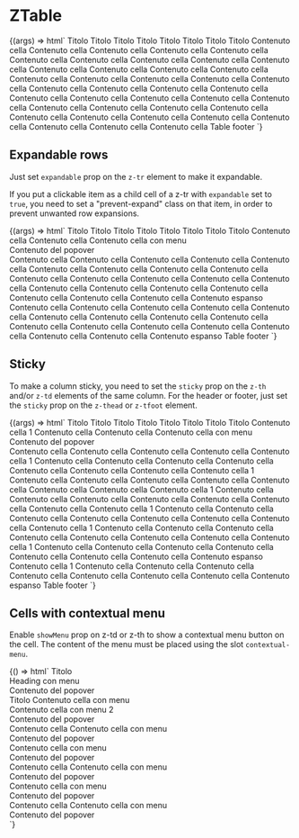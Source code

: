 
<Meta
  title="ZTable"
  component="z-table"
/>

# ZTable

<Canvas>
  <Story
    name="ZTable"
    args={{
      "bordered": true,
      "--z-table--cells-padding": "16px",
    }}
  >
    {(args) => html`<z-table
      .bordered=${args.bordered}
      style=${styleMap({
        "--z-table--cells-padding": args["--z-table--cells-padding"],
      })}
    >
      <z-thead>
        <z-tr>
          <z-th>Titolo</z-th>
          <z-th>Titolo</z-th>
          <z-th>Titolo</z-th>
          <z-th>Titolo</z-th>
          <z-th>Titolo</z-th>
          <z-th>Titolo</z-th>
          <z-th>Titolo</z-th>
          <z-th>Titolo</z-th>
        </z-tr>
      </z-thead>
      <z-tbody>
        <z-tr>
          <z-td>Contenuto cella</z-td>
          <z-td>Contenuto cella</z-td>
          <z-td>Contenuto cella</z-td>
          <z-td>Contenuto cella</z-td>
          <z-td>Contenuto cella</z-td>
          <z-td>Contenuto cella</z-td>
          <z-td>Contenuto cella</z-td>
          <z-td>Contenuto cella</z-td>
        </z-tr>
        <z-tr>
          <z-td>Contenuto cella</z-td>
          <z-td>Contenuto cella</z-td>
          <z-td>Contenuto cella</z-td>
          <z-td>Contenuto cella</z-td>
          <z-td>Contenuto cella</z-td>
          <z-td>Contenuto cella</z-td>
          <z-td>Contenuto cella</z-td>
          <z-td>Contenuto cella</z-td>
        </z-tr>
        <z-tr>
          <z-td>Contenuto cella</z-td>
          <z-td>Contenuto cella</z-td>
          <z-td>Contenuto cella</z-td>
          <z-td>Contenuto cella</z-td>
          <z-td>Contenuto cella</z-td>
          <z-td>Contenuto cella</z-td>
          <z-td>Contenuto cella</z-td>
          <z-td>Contenuto cella</z-td>
        </z-tr>
        <z-tr>
          <z-td>Contenuto cella</z-td>
          <z-td>Contenuto cella</z-td>
          <z-td>Contenuto cella</z-td>
          <z-td>Contenuto cella</z-td>
          <z-td>Contenuto cella</z-td>
          <z-td>Contenuto cella</z-td>
          <z-td>Contenuto cella</z-td>
          <z-td>Contenuto cella</z-td>
        </z-tr>
        <z-tr>
          <z-td>Contenuto cella</z-td>
          <z-td>Contenuto cella</z-td>
          <z-td>Contenuto cella</z-td>
          <z-td>Contenuto cella</z-td>
          <z-td>Contenuto cella</z-td>
          <z-td>Contenuto cella</z-td>
          <z-td>Contenuto cella</z-td>
          <z-td>Contenuto cella</z-td>
        </z-tr>
      </z-tbody>
      <z-tfoot>
        <z-tr>
          <z-td colspan="8">Table footer</z-td>
        </z-tr>
      </z-tfoot>
    </z-table>`}
  </Story>
</Canvas>

## Expandable rows

Just set `expandable` prop on the `z-tr` element to make it expandable.

If you put a clickable item as a child cell of a z-tr with `expandable` set to `true`, you need to set a "prevent-expand" class on that item, in order to prevent unwanted row expansions.

<Canvas>
  <Story
    name="Expandable rows"
    args={{
      "bordered": true,
      "--z-table--cells-padding": "16px",
    }}
  >
    {(args) => html`<z-table
      .bordered=${args.bordered}
      style=${styleMap({
        "--z-table--cells-padding": args["--z-table--cells-padding"],
      })}
    >
      <z-thead>
        <z-tr>
          <z-th>Titolo</z-th>
          <z-th>Titolo</z-th>
          <z-th>Titolo</z-th>
          <z-th>Titolo</z-th>
          <z-th>Titolo</z-th>
          <z-th>Titolo</z-th>
          <z-th>Titolo</z-th>
          <z-th>Titolo</z-th>
        </z-tr>
      </z-thead>
      <z-tbody>
        <z-tr>
          <z-td>Contenuto cella</z-td>
          <z-td>Contenuto cella</z-td>
          <z-td show-menu>
            <span>Contenuto cella con menu</span>
            <div slot="contextual-menu">Contenuto del popover</div></z-td
          >
          <z-td>Contenuto cella</z-td>
          <z-td>Contenuto cella</z-td>
          <z-td>Contenuto cella</z-td>
          <z-td>Contenuto cella</z-td>
          <z-td>Contenuto cella</z-td>
        </z-tr>
        <z-tr>
          <z-td>Contenuto cella</z-td>
          <z-td>Contenuto cella</z-td>
          <z-td>Contenuto cella</z-td>
          <z-td>Contenuto cella</z-td>
          <z-td>Contenuto cella</z-td>
          <z-td>Contenuto cella</z-td>
          <z-td>Contenuto cella</z-td>
          <z-td>Contenuto cella</z-td>
        </z-tr>
        <z-tr expandable>
          <z-td>Contenuto cella</z-td>
          <z-td>Contenuto cella</z-td>
          <z-td>
            <span>Contenuto cella</span>
            <z-button
              class="prevent-expand"
              onclick="alert('button clicked without expanding the row')"
              icon="plus"
              size="x-small"
            ></z-button
          ></z-td>
          <z-td>Contenuto cella</z-td>
          <z-td>Contenuto cella</z-td>
          <z-td>Contenuto cella</z-td>
          <z-td>Contenuto cella</z-td>
          <z-td>Contenuto cella</z-td>
          <z-td>Contenuto espanso</z-td>
        </z-tr>
        <z-tr>
          <z-td>Contenuto cella</z-td>
          <z-td>Contenuto cella</z-td>
          <z-td>Contenuto cella</z-td>
          <z-td>Contenuto cella</z-td>
          <z-td>Contenuto cella</z-td>
          <z-td>Contenuto cella</z-td>
          <z-td>Contenuto cella</z-td>
          <z-td>Contenuto cella</z-td>
        </z-tr>
        <z-tr expandable>
          <z-td>Contenuto cella</z-td>
          <z-td>Contenuto cella</z-td>
          <z-td>Contenuto cella</z-td>
          <z-td>Contenuto cella</z-td>
          <z-td>Contenuto cella</z-td>
          <z-td>Contenuto cella</z-td>
          <z-td>Contenuto cella</z-td>
          <z-td>Contenuto cella</z-td>
          <z-td>Contenuto espanso</z-td>
        </z-tr>
      </z-tbody>
      <z-tfoot>
        <z-tr>
          <z-td colspan="8">Table footer</z-td>
        </z-tr>
      </z-tfoot>
    </z-table>`}
  </Story>
</Canvas>

## Sticky

To make a column sticky, you need to set the `sticky` prop on the `z-th` and/or `z-td` elements of the same column.
For the header or footer, just set the `sticky` prop on the `z-thead` or `z-tfoot` element.

<Canvas>
  <Story
    name="Sticky"
    args={{
      "bordered": true,
      "--z-table--cells-padding": "16px",
      "stickyHeader": true,
      "stickyFooter": true,
      "stickFirstColumn": true,
    }}
  >
    {(args) => html`<z-table
      .bordered=${args.bordered}
      style=${styleMap({
        "--z-table--cells-padding": args["--z-table--cells-padding"],
        "height": "400px",
      })}
    >
      <z-thead .sticky=${args.stickyHeader}>
        <z-tr>
          <z-th .sticky=${args.stickFirstColumn}>Titolo</z-th>
          <z-th>Titolo</z-th>
          <z-th>Titolo</z-th>
          <z-th>Titolo</z-th>
          <z-th>Titolo</z-th>
          <z-th>Titolo</z-th>
          <z-th>Titolo</z-th>
          <z-th>Titolo</z-th>
        </z-tr>
      </z-thead>
      <z-tbody>
        <z-tr>
          <z-td .sticky=${args.stickFirstColumn}>Contenuto cella 1</z-td>
          <z-td>Contenuto cella</z-td>
          <z-td>Contenuto cella</z-td>
          <z-td show-menu>
            <span>Contenuto cella con menu</span>
            <div slot="contextual-menu">Contenuto del popover</div></z-td
          >
          <z-td>Contenuto cella</z-td>
          <z-td>Contenuto cella</z-td>
          <z-td>Contenuto cella</z-td>
          <z-td>Contenuto cella</z-td>
        </z-tr>
        <z-tr>
          <z-td .sticky=${args.stickFirstColumn}>Contenuto cella 1</z-td>
          <z-td>Contenuto cella</z-td>
          <z-td>Contenuto cella</z-td>
          <z-td>Contenuto cella</z-td>
          <z-td>Contenuto cella</z-td>
          <z-td>Contenuto cella</z-td>
          <z-td>Contenuto cella</z-td>
          <z-td>Contenuto cella</z-td>
        </z-tr>
        <z-tr>
          <z-td .sticky=${args.stickFirstColumn}>Contenuto cella 1</z-td>
          <z-td>Contenuto cella</z-td>
          <z-td>Contenuto cella</z-td>
          <z-td>Contenuto cella</z-td>
          <z-td>Contenuto cella</z-td>
          <z-td>Contenuto cella</z-td>
          <z-td>Contenuto cella</z-td>
          <z-td>Contenuto cella</z-td>
        </z-tr>
        <z-tr>
          <z-td .sticky=${args.stickFirstColumn}>Contenuto cella 1</z-td>
          <z-td>Contenuto cella</z-td>
          <z-td>Contenuto cella</z-td>
          <z-td>Contenuto cella</z-td>
          <z-td>Contenuto cella</z-td>
          <z-td>Contenuto cella</z-td>
          <z-td>Contenuto cella</z-td>
          <z-td>Contenuto cella</z-td>
        </z-tr>
        <z-tr>
          <z-td .sticky=${args.stickFirstColumn}>Contenuto cella 1</z-td>
          <z-td>Contenuto cella</z-td>
          <z-td>Contenuto cella</z-td>
          <z-td>Contenuto cella</z-td>
          <z-td>Contenuto cella</z-td>
          <z-td>Contenuto cella</z-td>
          <z-td>Contenuto cella</z-td>
          <z-td>Contenuto cella</z-td>
        </z-tr>
        <z-tr>
          <z-td .sticky=${args.stickFirstColumn}>Contenuto cella 1</z-td>
          <z-td>Contenuto cella</z-td>
          <z-td>Contenuto cella</z-td>
          <z-td>Contenuto cella</z-td>
          <z-td>Contenuto cella</z-td>
          <z-td>Contenuto cella</z-td>
          <z-td>Contenuto cella</z-td>
          <z-td>Contenuto cella</z-td>
        </z-tr>
        <z-tr expandable>
          <z-td .sticky=${args.stickFirstColumn}>Contenuto cella 1</z-td>
          <z-td>Contenuto cella</z-td>
          <z-td>Contenuto cella</z-td>
          <z-td>Contenuto cella</z-td>
          <z-td>Contenuto cella</z-td>
          <z-td>Contenuto cella</z-td>
          <z-td>Contenuto cella</z-td>
          <z-td>
            <span>Contenuto cella</span>
            <z-button
              class="prevent-expand"
              onclick="alert('button clicked')"
              icon="plus"
              size="x-small"
            ></z-button
          ></z-td>
          <z-td>Contenuto espanso</z-td>
        </z-tr>
        <z-tr expandable>
          <z-td .sticky=${args.stickFirstColumn}>Contenuto cella 1</z-td>
          <z-td>Contenuto cella</z-td>
          <z-td>Contenuto cella</z-td>
          <z-td>Contenuto cella</z-td>
          <z-td>Contenuto cella</z-td>
          <z-td>Contenuto cella</z-td>
          <z-td>Contenuto cella</z-td>
          <z-td>Contenuto cella</z-td>
          <z-td>Contenuto espanso</z-td>
        </z-tr>
      </z-tbody>
      <z-tfoot .sticky=${args.stickyFooter}>
        <z-tr>
          <z-td colspan="8">Table footer</z-td>
        </z-tr>
      </z-tfoot>
    </z-table>`}
  </Story>
</Canvas>

## Cells with contextual menu

Enable `showMenu` prop on z-td or z-th to show a contextual menu button on the cell. The content of the menu must be placed using the slot `contextual-menu`.

<Canvas>
  <Story name="Cells with contextual menu">
    {() => html`<z-table
      bordered
      style=${styleMap({
        "--z-table--cells-padding": "16px",
      })}
    >
      <z-thead>
        <z-tr>
          <z-th>Titolo</z-th>
          <z-th show-menu>
            <div>Heading con menu</div>
            <div slot="contextual-menu">Contenuto del popover</div>
          </z-th>
          <z-th>Titolo</z-th>
        </z-tr>
      </z-thead>
      <z-tbody>
        <z-tr>
          <z-td show-menu>
            <span>Contenuto cella con menu</span>
            <div>Contenuto cella con menu 2</div>
            <div slot="contextual-menu">Contenuto del popover</div>
          </z-td>
          <z-td>
            <span>Contenuto cella</span>
          </z-td>
          <z-td show-menu>
            <span>Contenuto cella con menu</span>
            <div slot="contextual-menu">Contenuto del popover</div>
          </z-td>
        </z-tr>
        <z-tr>
          <z-td show-menu>
            <span>Contenuto cella con menu</span>
            <div slot="contextual-menu">Contenuto del popover</div>
          </z-td>
          <z-td>
            <span>Contenuto cella</span>
          </z-td>
          <z-td show-menu>
            <span>Contenuto cella con menu</span>
            <div slot="contextual-menu">Contenuto del popover</div>
          </z-td>
        </z-tr>
        <z-tr>
          <z-td show-menu>
            <span>Contenuto cella con menu</span>
            <div slot="contextual-menu">Contenuto del popover</div>
          </z-td>
          <z-td>
            <span>Contenuto cella</span>
          </z-td>
          <z-td show-menu>
            <span>Contenuto cella con menu</span>
            <div slot="contextual-menu">Contenuto del popover</div>
          </z-td>
        </z-tr>
      </z-tbody>
    </z-table>`}
  </Story>
</Canvas>

<ArgsTable of="z-table" />

